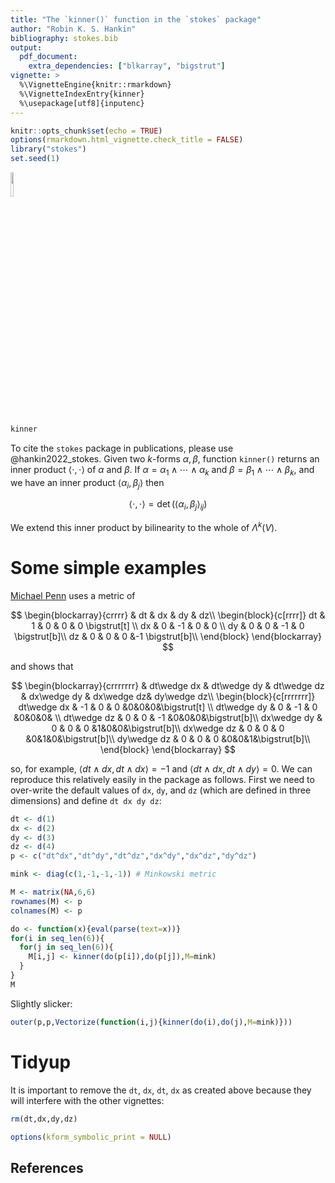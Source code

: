 ```yaml
---
title: "The `kinner()` function in the `stokes` package"
author: "Robin K. S. Hankin"
bibliography: stokes.bib
output:
  pdf_document:
    extra_dependencies: ["blkarray", "bigstrut"]
vignette: >
  %\VignetteEngine{knitr::rmarkdown}
  %\VignetteIndexEntry{kinner}
  %\usepackage[utf8]{inputenc}
---
```


```r
knitr::opts_chunk$set(echo = TRUE)
options(rmarkdown.html_vignette.check_title = FALSE)
library("stokes")
set.seed(1)
```

\hfill![](`r system.file("help/figures/stokes.png", package = "stokes")`){width=10%}


```r
kinner
```

To cite the `stokes` package in publications, please use
@hankin2022_stokes.  Given two $k$-forms $\alpha,\beta$, function
`kinner()` returns an inner product
$\left\langle\cdot,\cdot\right\rangle$ of $\alpha$ and $\beta$.  If
$\alpha=\alpha_1\wedge\cdots\wedge\alpha_k$ and
$\beta=\beta_1\wedge\cdots\wedge\beta_k$, and we have an inner product
$\left\langle\alpha_i,\beta_j\right\rangle$ then

$$\left\langle\cdot,\cdot\right\rangle=
\det\left(\left\langle\alpha_i,\beta_j\right\rangle_{ij}\right)$$

We extend this inner product by bilinearity to the whole of
$\Lambda^k(V)$.

# Some simple examples

[Michael Penn](https://www.youtube.com/watch?v=vDRfADusqYQ&list=PL22w63XsKjqzQZtDZO_9s2HEMRJnaOTX7&index=20&ab_channel=MichaelPenn) uses a metric of

$$
\begin{blockarray}{crrrr}
& dt & dx & dy & dz\\
\begin{block}{c[rrrr]}
dt &  1 &  0 &  0 & 0 \bigstrut[t] \\
dx &  0 & -1 &  0 & 0 \\
dy &  0 &  0 & -1 & 0 \bigstrut[b]\\
dz &  0 &  0 &  0 &-1 \bigstrut[b]\\
\end{block}
\end{blockarray}
$$


and shows that

$$
\begin{blockarray}{crrrrrrr}
 & dt\wedge dx & dt\wedge dy & dt\wedge dz & dx\wedge dy & dx\wedge dz& dy\wedge dz\\
 \begin{block}{c[rrrrrrr]}
dt\wedge dx & -1 &  0 &  0 &0&0&0&\bigstrut[t] \\
dt\wedge dy &  0 & -1 &  0 &0&0&0& \\
dt\wedge dz &  0 &  0 & -1 &0&0&0&\bigstrut[b]\\
dx\wedge dy &  0 &  0 &  0 &1&0&0&\bigstrut[b]\\
dx\wedge dz &  0 &  0 &  0 &0&1&0&\bigstrut[b]\\
dy\wedge dz &  0 &  0 &  0 &0&0&1&\bigstrut[b]\\
\end{block}
\end{blockarray}
$$

so, for example, $\left\langle dt\wedge dx,dt\wedge
dx\right\rangle=-1$ and $\left\langle dt\wedge dx,dt\wedge
dy\right\rangle=0$.  We can reproduce this relatively easily in the
package as follows.  First we need to over-write the default values of
`dx`, `dy`, and `dz` (which are defined in three dimensions) and
define `dt dx dy dz`:

```r
dt <- d(1)
dx <- d(2)
dy <- d(3)
dz <- d(4)
p <- c("dt^dx","dt^dy","dt^dz","dx^dy","dx^dz","dy^dz")

mink <- diag(c(1,-1,-1,-1)) # Minkowski metric

M <- matrix(NA,6,6)
rownames(M) <- p
colnames(M) <- p

do <- function(x){eval(parse(text=x))}
for(i in seq_len(6)){
  for(j in seq_len(6)){
    M[i,j] <- kinner(do(p[i]),do(p[j]),M=mink)
  }
}	
M
```

Slightly slicker:

```r
outer(p,p,Vectorize(function(i,j){kinner(do(i),do(j),M=mink)}))
```

# Tidyup

It is important to remove the `dt`, `dx`, `dt`, `dx` as created above
because they will interfere with the other vignettes:

```r
rm(dt,dx,dy,dz)
```


```r
options(kform_symbolic_print = NULL)
```

## References {-}
